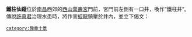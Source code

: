 {{Unreferenced|time=2016-07-28T13:05:04+00:00}}
'''鐵柱仙蹤'''位於[[南昌|南昌]]西郊的[[西山萬壽宮|西山萬壽宮]]門前，宮門前左側有一口井，喚作“鐵柱井”。傳說[[許真君|許真君]]治理水患時，將作害[[蛟龍|蛟龍]]鎮壓於井內，並立下偈文：

{{Quotation|鐵柱鎮洪州，萬年永不休。<br>八索勾地脈，一泓通江流。<br>天下大亂，此地無憂。<br>天下大旱，此地薄收。<br>地勝人心善，應不出奸謀。<br>若有奸謀者，終須不到頭。}}

{{老南昌}}
 [[category:豫章十景|category:豫章十景]]